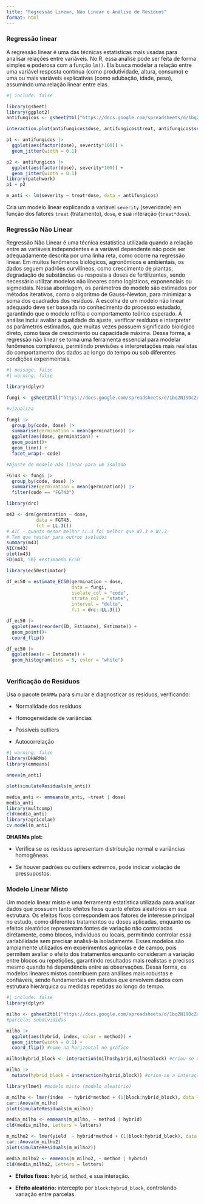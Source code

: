 ```yaml
---
title: "Regressão Linear, Não Linear e Análise de Resíduos"
format: html
---
```


### Regressão linear

A regressão linear é uma das técnicas estatísticas mais usadas para analisar relações entre variáveis. No R, essa análise pode ser feita de forma simples e poderosa com a função `lm()`. Ela busca modelar a relação entre uma variável resposta contínua (como produtividade, altura, consumo) e uma ou mais variáveis explicativas (como adubação, idade, peso), assumindo uma relação linear entre elas.

```r
#| include: false

library(gsheet)
library(ggplot2)
antifungicos <- gsheet2tbl("https://docs.google.com/spreadsheets/d/1bq2N19DcZdtax2fQW9OHSGMR0X2__Z9T/edit?gid=2023059672#gid=2023059672")

interaction.plot(antifungicos$dose, antifungicos$treat, antifungicos$severity)

p1 <- antifungicos |> 
  ggplot(aes(factor(dose), severity*100)) +
  geom_jitter(width = 0.1)

p2 <- antifungicos |> 
  ggplot(aes(factor(dose), severity*100)) +
  geom_jitter(width = 0.1)
library(patchwork)
p1 + p2

```

```r
m_anti <- lm(severity ~ treat*dose, data = antifungicos)
```

Cria um modelo linear explicando a variável `severity` (severidade) em função dos fatores `treat` (tratamento), `dose`, e sua interação (`treat*dose`).

### Regressão Não Linear

Regressão Não Linear é uma técnica estatística utilizada quando a relação entre as variáveis independentes e a variável dependente não pode ser adequadamente descrita por uma linha reta, como ocorre na regressão linear. Em muitos fenômenos biológicos, agronômicos e ambientais, os dados seguem padrões curvilíneos, como crescimento de plantas, degradação de substâncias ou resposta a doses de fertilizantes, sendo necessário utilizar modelos não lineares como logísticos, exponenciais ou sigmoidais. Nessa abordagem, os parâmetros do modelo são estimados por métodos iterativos, como o algoritmo de Gauss-Newton, para minimizar a soma dos quadrados dos resíduos. A escolha de um modelo não linear adequado deve ser baseada no conhecimento do processo estudado, garantindo que o modelo reflita o comportamento teórico esperado. A análise inclui avaliar a qualidade do ajuste, verificar resíduos e interpretar os parâmetros estimados, que muitas vezes possuem significado biológico direto, como taxa de crescimento ou capacidade máxima. Dessa forma, a regressão não linear se torna uma ferramenta essencial para modelar fenômenos complexos, permitindo previsões e interpretações mais realistas do comportamento dos dados ao longo do tempo ou sob diferentes condições experimentais.

```r
#| message: false
#| warning: false

library(dplyr)

fungi <- gsheet2tbl("https://docs.google.com/spreadsheets/d/1bq2N19DcZdtax2fQW9OHSGMR0X2__Z9T/edit?gid=465348652#gid=465348652")

#vizualiza

fungi |> 
  group_by(code, dose) |> 
  summarise(germination = mean(germination)) |> 
  ggplot(aes(dose, germination)) +
  geom_point()+
  geom_line() +
  facet_wrap(~ code)

#Ajuste de modelo não linear para um isolado

FGT43 <- fungi |> 
  group_by(code, dose) |> 
  summarize(germination = mean(germination)) |> 
  filter(code == "FGT43")

library(drc)

m43 <- drm(germination ~ dose, 
           data = FGT43,
           fct = LL.3())
# AIC - quanto menor melhor LL.3 foi melhor que W2.3 e W1.3
# Tem que testar para outros isolados
summary(m43)
AIC(m43)
plot(m43)
ED(m43, 50) #estimando Ec50

library(ec50estimator)

df_ec50 = estimate_EC50(germination ~ dose,
                        data = fungi,
                        isolate_col = "code",
                        strata_col = "state",
                        interval = "delta",
                        fct = drc::LL.3())

df_ec50 |> 
  ggplot(aes(reorder(ID, Estimate), Estimate)) +
  geom_point()+
  coord_flip()

df_ec50 |> 
  ggplot(aes(x = Estimate)) +
  geom_histogram(bins = 5, color = "white")
  
```

### Verificação de Resíduos

Usa o pacote `DHARMa` para simular e diagnosticar os resíduos, verificando:

-   Normalidade dos resíduos

-   Homogeneidade de variâncias

-   Possíveis outliers

-   Autocorrelação

```r
#| warning: false
library(DHARMa)
library(emmeans)

anova(m_anti) 

plot(simulateResiduals(m_anti))

media_anti <- emmeans(m_anti, ~treat | dose)
media_anti
library(multcomp)
cld(media_anti) 
library(agricolae)
cv.model(m_anti)


```

**DHARMa plot:**

-   Verifica se os resíduos apresentam distribuição normal e variâncias homogêneas.

-   Se houver padrões ou outliers extremos, pode indicar violação de pressupostos.

### Modelo Linear Misto 

Um modelo linear misto é uma ferramenta estatística utilizada para analisar dados que possuem tanto efeitos fixos quanto efeitos aleatórios em sua estrutura. Os efeitos fixos correspondem aos fatores de interesse principal no estudo, como diferentes tratamentos ou doses aplicadas, enquanto os efeitos aleatórios representam fontes de variação não controladas diretamente, como blocos, indivíduos ou locais, permitindo controlar essa variabilidade sem precisar analisá-la isoladamente. Esses modelos são amplamente utilizados em experimentos agrícolas e de campo, pois permitem avaliar o efeito dos tratamentos enquanto consideram a variação entre blocos ou repetições, garantindo resultados mais realistas e precisos mesmo quando há dependência entre as observações. Dessa forma, os modelos lineares mistos contribuem para análises mais robustas e confiáveis, sendo fundamentais em estudos que envolvem dados com estrutura hierárquica ou medidas repetidas ao longo do tempo.

```r
#| include: false
library(dplyr)

milho <- gsheet2tbl("https://docs.google.com/spreadsheets/d/1bq2N19DcZdtax2fQW9OHSGMR0X2__Z9T/edit?gid=1345524759#gid=1345524759") 
#parcelas subdivididas

milho |>
  ggplot(aes(hybrid, index, color = method)) +
  geom_jitter(width = 0.1) +
  coord_flip() #nome na horizontal no gráfico

milho$hybrid_block <- interaction(milho$hybrid,milho$block) #criou-se a interação hibrido-bloco (método 1)

milho |> 
  mutate(hybrid_block = interaction(hybrid,block)) #criou-se a interação hibrido-bloco (método 2)

```

```r
library(lme4) #modelo misto (modelo aleatório)

m_milho <- lmer(index  ~ hybrid*method + (1|block:hybrid_block), data = milho)
car::Anova(m_milho)
plot(simulateResiduals(m_milho))

media_milho <- emmeans(m_milho, ~ method | hybrid)
cld(media_milho, Letters = letters)

m_milho2 <- lmer(yield  ~ hybrid*method + (1|block:hybrid_block), data = milho)
car::Anova(m_milho2)
plot(simulateResiduals(m_milho2))

media_milho2 <- emmeans(m_milho2, ~ method | hybrid)
cld(media_milho2, Letters = letters)
```

-   **Efeitos fixos:** `hybrid`, `method`, e sua interação.

-    **Efeito aleatório:** intercepto por `block:hybrid_block`, controlando variação entre parcelas.
